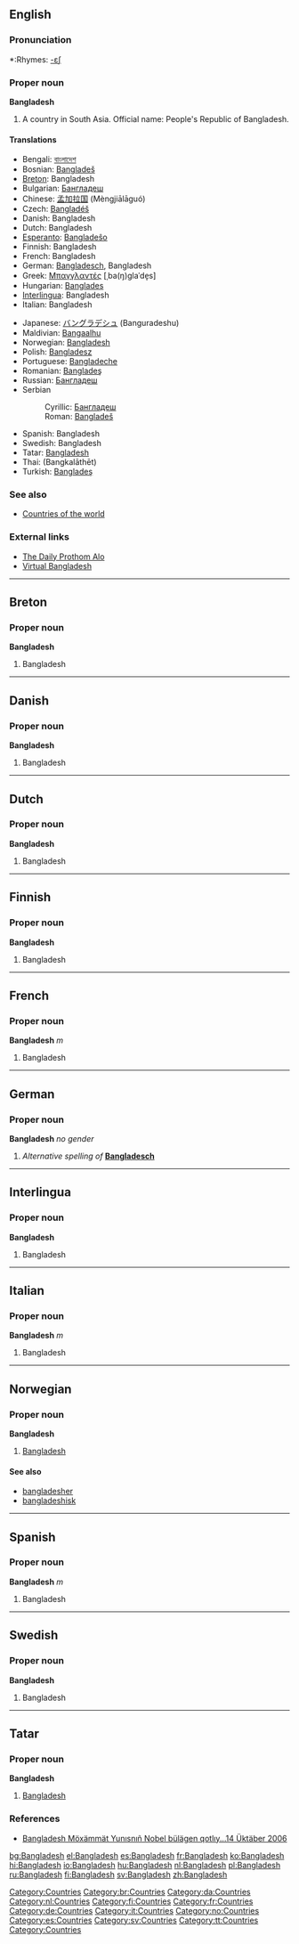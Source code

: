 ==English==

===Pronunciation===
*:Rhymes: [[Rhymes:English:-ɛʃ|-ɛʃ]]

===Proper noun===
'''Bangladesh'''

#A country in South Asia. Official name: People's Republic of Bangladesh.

====Translations====
{{top}}
*Bengali: [[বাংলাদেশ]]
*Bosnian: [[Bangladeš#Bosnian|Bangladeš]] {{m}}
*[[Breton]]: Bangladesh
*Bulgarian: [[Бангладеш]]
*Chinese: [[孟加拉国]] (Mèngjiālāguó)
*Czech: [[Bangladéš]]
*Danish: Bangladesh
*Dutch: Bangladesh
*[[Esperanto]]: [[Bangladeŝo]]
*Finnish: Bangladesh
*French: Bangladesh {{m}}
*German: [[Bangladesch]], Bangladesh
*Greek: [[Μπαγγλαντές]] [ˌba(ŋ)ɡlaˈde̞s] {{n}}
*Hungarian: [[Banglades]]
*[[Interlingua]]: Bangladesh
*Italian: Bangladesh {{m}}
{{mid}}
*Japanese: [[バングラデシュ]] (Banguradeshu)
*Maldivian: [[Bangaalhu]]
*Norwegian: [[#Norwegian|Bangladesh]]
*Polish: [[Bangladesz]] {{m}}
*Portuguese: [[Bangladeche]]
*Romanian: [[Bangladeş#Romanian|Bangladeş]] {{n}}
*Russian: [[Бангладеш#Russian|Бангладеш]] {{m}}
*Serbian
*:Cyrillic: [[Бангладеш#Serbian|Бангладеш]] {{m}}
*:Roman: [[Bangladeš#Serbian|Bangladeš]] {{m}}
*Spanish: Bangladesh {{m}}
*Swedish: Bangladesh
*Tatar: [[Bangladesh#Tatar|Bangladesh]]
*Thai: {{THchar|[[บังกลาเทศ]]}} (Bangkalāthēt)
*Turkish: [[Bangladeş#Turkish|Bangladeş]]
{{bottom}}

===See also===
*[[Countries of the world]]
===External links===
*[http://www.prothom-alo.net The Daily Prothom Alo]
*[http://www.virtualbangladesh.com/ Virtual Bangladesh]

[[Category:Countries]]

----

==Breton==
===Proper noun===
'''Bangladesh'''
[[Category:br:Countries]]

#Bangladesh
----
==Danish==
===Proper noun===
'''Bangladesh'''
[[Category:da:Countries]]

#Bangladesh
----
==Dutch==
===Proper noun===
'''Bangladesh'''
[[Category:nl:Countries]]

#Bangladesh
----
==Finnish==
===Proper noun===
'''Bangladesh'''
[[Category:fi:Countries]]

#Bangladesh
----
==French==
===Proper noun===
'''Bangladesh''' ''m''
[[Category:fr:Countries]]

#Bangladesh
----
==German==
===Proper noun===
'''Bangladesh''' ''no gender''

#''Alternative spelling of'' '''[[Bangladesch]]'''
----
==Interlingua==
===Proper noun===
'''Bangladesh'''
[[Category:de:Countries]]

#Bangladesh
----
==Italian==
===Proper noun===
'''Bangladesh''' ''m''
[[Category:it:Countries]]

#Bangladesh
----
==Norwegian==
===Proper noun===
[[Category:no:Countries]]
'''Bangladesh'''
#[[#English|Bangladesh]]
====See also====
*[[bangladesher]]
*[[bangladeshisk]]
----
==Spanish==
===Proper noun===
'''Bangladesh''' ''m''
[[Category:es:Countries]]

#Bangladesh
----
==Swedish==
===Proper noun===
'''Bangladesh'''
[[Category:sv:Countries]]

#Bangladesh
----
==Tatar==
===Proper noun===
'''Bangladesh'''
#[[Bangladesh#english|Bangladesh]]
===References===
*[http://www2.azatliq.org/analysis/analysis/tb/2006/10/D3334F33-4806-4493-807B-B03FC25422A4.asp Bangladesh Möxämmät Yunısnıñ Nobel bülägen qotlıy...14 Üktäber 2006]
[[Category:tt:Countries]]


[[Category:Countries]]


[[bg:Bangladesh]]
[[el:Bangladesh]]
[[es:Bangladesh]]
[[fr:Bangladesh]]
[[ko:Bangladesh]]
[[hi:Bangladesh]]
[[io:Bangladesh]]
[[hu:Bangladesh]]
[[nl:Bangladesh]]
[[pl:Bangladesh]]
[[ru:Bangladesh]]
[[fi:Bangladesh]]
[[sv:Bangladesh]]
[[zh:Bangladesh]]